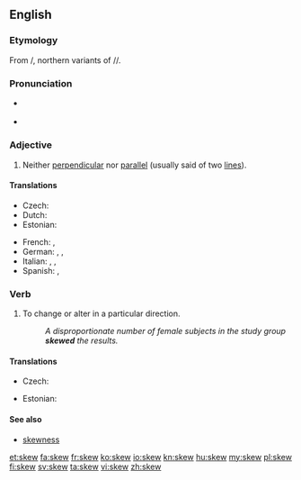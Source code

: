 ==English==

===Etymology===
From {{etyl|fro}} {{term|escuer|lang=fro}}/{{term|eskiuer|lang=fro}}, northern variants of {{term|eschuer|lang=fro}}/{{term|eschiver|lang=fro}}/{{term|eschever|lang=fro}}.

===Pronunciation===
* {{a|US}} {{SAMPA|/skju/}}
* {{audio|en-us-skew.ogg|Audio (US)}}
*: {{rhymes|uː}}

===Adjective===
{{en-adj|-}}

# {{mathematics}} Neither [[perpendicular]] nor [[parallel]] (usually said of two [[line]]s).

====Translations====
{{trans-top|neither perpendicular nor parallel}}
* Czech: {{t-|cs|šikmý|m}}
* Dutch: {{t+|nl|scheef}}
* Estonian: {{t-|et|kald}}
{{trans-mid}}
* French: {{t+|fr|gauche}}, {{t+|fr|oblique}}
* German: {{t+|de|schräg}},  {{t+|de|schief}},  {{t+|de|windschief}}
* Italian: {{t|it|sghembo}}, {{t|it|obliquo}}, {{t|it|trasversale}}
* Spanish: {{t+|es|asimétrico}},  {{t|es|oblicuo}}
{{trans-bottom}}

===Verb===
{{en-verb}}

# {{transitive}} To change or alter in a particular direction.
#: ''A disproportionate number of female subjects in the study group '''skewed''' the results.''

====Translations====
{{trans-top|to change or alter in a particular direction}}
* Czech: {{t-|cs|zkreslit}}
{{trans-mid}}
* Estonian: {{t|et|kallutama}}
{{trans-bottom}}

====See also====

* [[skewness]]

[[et:skew]]
[[fa:skew]]
[[fr:skew]]
[[ko:skew]]
[[io:skew]]
[[kn:skew]]
[[hu:skew]]
[[my:skew]]
[[pl:skew]]
[[fi:skew]]
[[sv:skew]]
[[ta:skew]]
[[vi:skew]]
[[zh:skew]]